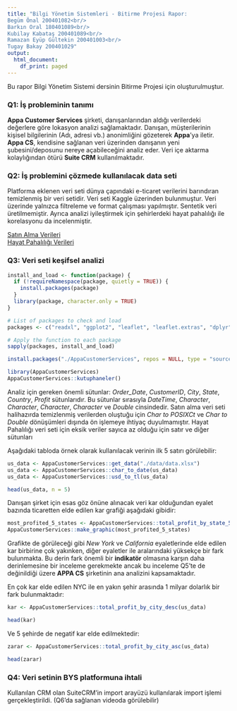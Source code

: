 ```yaml
---
title: "Bilgi Yönetim Sistemleri - Bitirme Projesi Rapor:
Begüm Önal 200401082<br/>
Barkın Oral 180401089<br/>
Kubilay Kabataş 200401089<br/>
Ramazan Eyüp Gültekin 200401003<br/>
Tugay Bakay 200401029"
output:
  html_document:
    df_print: paged
---
```

Bu rapor Bilgi Yönetim Sistemi dersinin Bitirme Projesi için oluşturulmuştur. 

### Q1: İş probleminin tanımı

**Appa Customer Services** şirketi, danışanlarından aldığı verilerdeki değerlere göre lokasyon analizi sağlamaktadır. Danışan, müşterilerinin kişisel bilgilerinin (Adı, adresi vb.) anonimliğini gözeterek **Appa**'ya iletir. **Appa CS**, kendisine sağlanan veri üzerinden danışanın yeni şubesini/deposunu nereye açabileceğini analiz eder. Veri içe aktarma kolaylığından ötürü **Suite CRM** kullanılmaktadır. 

### Q2: İş problemini çözmede kullanılacak data seti

Platforma eklenen veri seti dünya çapındaki e-ticaret verilerini barındıran temizlenmiş bir veri setidir. Veri seti Kaggle üzerinden bulunmuştur. Veri üzerinde yalnızca filtreleme ve format çalışması yapılmıştır. Sentetik veri üretilmemiştir. Ayrıca analizi iyileştirmek için şehirlerdeki hayat pahalılığı ile korelasyonu da incelenmiştir.

[Satın Alma Verileri](https://www.kaggle.com/datasets/apoorvaappz/global-super-store-dataset)<br/>
[Hayat Pahalılığı Verileri](https://www.kaggle.com/datasets/mvieira101/global-cost-of-living?select=cost-of-living.csv)

### Q3: Veri seti keşifsel analizi
```r
install_and_load <- function(package) {
  if (!requireNamespace(package, quietly = TRUE)) {
    install.packages(package)
  }
  library(package, character.only = TRUE)
}

# List of packages to check and load
packages <- c("readxl", "ggplot2", "leaflet", "leaflet.extras", "dplyr", "geosphere", "magrittr")

# Apply the function to each package
sapply(packages, install_and_load)

install.packages("./AppaCustomerServices", repos = NULL, type = "source")

library(AppaCustomerServices)
AppaCustomerServices::kutuphaneler()
```

Analiz için gereken önemli sütunlar: *Order_Date*, *CustomerID*, *City*, *State*, *Country*, *Profit* sütunlarıdır. Bu sütunlar sırasıyla *DateTime*, *Character*, *Character*, *Character*, *Character* ve *Double* cinsindedir. Satın alma veri seti halihazırda temizlenmiş verilerden oluştuğu için *Char to POSIXCt* ve *Char to Double* dönüşümleri dışında ön işlemeye ihtiyaç duyulmamıştır. Hayat Pahalılığı veri seti için eksik veriler sayıca az olduğu için satır ve diğer sütunları

Aşağıdaki tabloda örnek olarak kullanılacak verinin ilk 5 satırı görülebilir:

```r
us_data <- AppaCustomerServices::get_data("./data/data.xlsx")
us_data <- AppaCustomerServices::char_to_date(us_data)
us_data <- AppaCustomerServices::usd_to_tl(us_data)

head(us_data, n = 5)
```

Danışan şirket için esas göz önüne alınacak veri kar olduğundan eyalet bazında ticaretten elde edilen kar grafiği aşağıdaki gibidir:

```r
most_profited_5_states <- AppaCustomerServices::total_profit_by_state_5(us_data)
AppaCustomerServices::make_graphic(most_profited_5_states)
```

Grafikte de görüleceği gibi *New York* ve *California* eyaletlerinde elde edilen kar birbirine çok yakınken, diğer eyaletler ile aralarındaki yüksekçe bir fark bulunmakta. Bu derin fark önemli bir **indikatör** olmasına karşın daha derinlemesine bir inceleme gerekmekte ancak bu inceleme Q5'te de değinildiği üzere **APPA CS** şirketinin ana analizini kapsamaktadır.



En çok kar elde edilen NYC ile en yakın şehir arasında 1 milyar dolarlık bir fark bulunmaktadır:

```r
kar <- AppaCustomerServices::total_profit_by_city_desc(us_data)

head(kar)
```


Ve 5 şehirde de negatif kar elde edilmektedir:
```r
zarar <- AppaCustomerServices::total_profit_by_city_asc(us_data)

head(zarar)
```
### Q4: Veri setinin BYS platformuna ihtali

Kullanılan CRM olan SuiteCRM'in import arayüzü kullanılarak import işlemi gerçekleştirildi. (Q6'da sağlanan videoda görülebilir)




